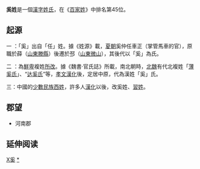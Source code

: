 {{姓氏
|姓氏=奚
|拼音=Xī
|中国大陆=Xi
|吳語=Yi
|台湾=Hsi
|香港=Hai
|澳门=Kai
|新加坡=Hee
|马来西亚=Hee
|越南=Hề
|韩国=해(Hae)
|反切=
|同音字=
|堂号=
|郡望=[[谯郡|谯郡]]
}}

'''奚姓'''是一個[[漢字姓氏|漢字姓氏]]，在《[[百家姓|百家姓]]》中排名第45位。

==起源==
一 ：「奚」出自「任」姓。據《姓源》載，[[夏朝|夏朝]]奚仲任車正（掌管馬車的官），原職於薛（[[山東|山東]][[滕縣|滕縣]]）後遷於邳（[[山東|山東]][[微山|微山]]），其後代以「奚」為氏。

二 ：為[[鮮卑|鮮卑]]複姓[[拓跋儈|所改]]。據《魏書·官氏誌》所載，南北朝時，[[北魏|北魏]]有代北複姓「[[薄奚氏|薄奚氏]]」、“[[达奚氏|达奚]][[:Category:達奚姓|氏]]”等，[[孝文漢化|孝文漢化]]後，定居中原，代為漢姓「奚」氏。

三：中國的[[少數民族|少數民族]][[西姓|西姓]]，許多人[[漢化|漢化]]以後，改奚姓、[[習姓|習姓]]。

==郡望==
*河南郡

== 延伸阅读 ==
{{Wikisource further reading}}{{姓氏小作品}}

[[Category:漢姓|X奚]]
[[Category:奚姓|*]]